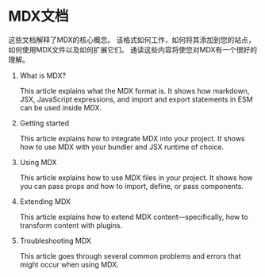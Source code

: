 # MDX文档

这些文档解释了MDX的核心概念。
该格式如何工作，如何将其添加到您的站点，如何使用MDX文件以及如何扩展它们。
通读这些内容将使您对MDX有一个很好的理解。

1. What is MDX?

   This article explains what the MDX format is. It shows how markdown, JSX, JavaScript expressions, and import and export statements in ESM can be used inside MDX.

2. Getting started

   This article explains how to integrate MDX into your project. It shows how to use MDX with your bundler and JSX runtime of choice.

3. Using MDX

   This article explains how to use MDX files in your project. It shows how you can pass props and how to import, define, or pass components.

4. Extending MDX

   This article explains how to extend MDX content—specifically, how to transform content with plugins.

5. Troubleshooting MDX

   This article goes through several common problems and errors that might occur when using MDX.
